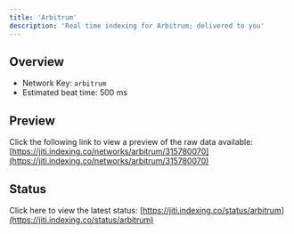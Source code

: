 ```yaml
---
title: 'Arbitrum'
description: 'Real time indexing for Arbitrum; delivered to you'
---
```


## Overview
- Network Key: `arbitrum`
- Estimated beat time: 500 ms

## Preview
Click the following link to view a preview of the raw data available: [https://jiti.indexing.co/networks/arbitrum/315780070](https://jiti.indexing.co/networks/arbitrum/315780070)

## Status
Click here to view the latest status: [https://jiti.indexing.co/status/arbitrum](https://jiti.indexing.co/status/arbitrum)
